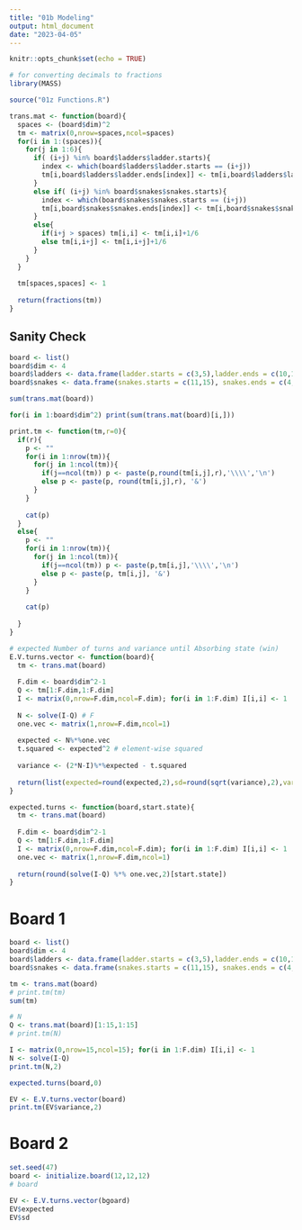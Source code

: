 ```yaml
---
title: "01b Modeling"
output: html_document
date: "2023-04-05"
---
```


```r
knitr::opts_chunk$set(echo = TRUE)
```

```r
# for converting decimals to fractions
library(MASS)
```

```r
source("01z Functions.R")
```

```r
trans.mat <- function(board){
  spaces <- (board$dim)^2
  tm <- matrix(0,nrow=spaces,ncol=spaces)
  for(i in 1:(spaces)){
    for(j in 1:6){
      if( (i+j) %in% board$ladders$ladder.starts){
        index <- which(board$ladders$ladder.starts == (i+j))
        tm[i,board$ladders$ladder.ends[index]] <- tm[i,board$ladders$ladder.ends[index]]+1/6
      }
      else if( (i+j) %in% board$snakes$snakes.starts){
        index <- which(board$snakes$snakes.starts == (i+j))
        tm[i,board$snakes$snakes.ends[index]] <- tm[i,board$snakes$snakes.ends[index]] +1/6
      }
      else{
        if(i+j > spaces) tm[i,i] <- tm[i,i]+1/6
        else tm[i,i+j] <- tm[i,i+j]+1/6
      }
    }
  }
  
  tm[spaces,spaces] <- 1
  
  return(fractions(tm))
}
```

## Sanity Check

```r
board <- list()
board$dim <- 4
board$ladders <- data.frame(ladder.starts = c(3,5),ladder.ends = c(10,12))
board$snakes <- data.frame(snakes.starts = c(11,15), snakes.ends = c(4,8))
```

```r
sum(trans.mat(board))
```
```r
for(i in 1:board$dim^2) print(sum(trans.mat(board)[i,]))
```

```r
print.tm <- function(tm,r=0){
  if(r){
    p <- ""
    for(i in 1:nrow(tm)){
      for(j in 1:ncol(tm)){
        if(j==ncol(tm)) p <- paste(p,round(tm[i,j],r),'\\\\','\n')
        else p <- paste(p, round(tm[i,j],r), '&')
      }
    }
    
    cat(p)
  }
  else{
    p <- ""
    for(i in 1:nrow(tm)){
      for(j in 1:ncol(tm)){
        if(j==ncol(tm)) p <- paste(p,tm[i,j],'\\\\','\n')
        else p <- paste(p, tm[i,j], '&')
      }
    }
    
    cat(p)
    
  }
}
```

```r
# expected Number of turns and variance until Absorbing state (win)
E.V.turns.vector <- function(board){ 
  tm <- trans.mat(board)
  
  F.dim <- board$dim^2-1
  Q <- tm[1:F.dim,1:F.dim]
  I <- matrix(0,nrow=F.dim,ncol=F.dim); for(i in 1:F.dim) I[i,i] <- 1
  
  N <- solve(I-Q) # F
  one.vec <- matrix(1,nrow=F.dim,ncol=1)
  
  expected <- N%*%one.vec
  t.squared <- expected^2 # element-wise squared
  
  variance <- (2*N-I)%*%expected - t.squared
  
  return(list(expected=round(expected,2),sd=round(sqrt(variance),2),variance=round(variance,2)))
}
```

```r
expected.turns <- function(board,start.state){
  tm <- trans.mat(board)
  
  F.dim <- board$dim^2-1
  Q <- tm[1:F.dim,1:F.dim]
  I <- matrix(0,nrow=F.dim,ncol=F.dim); for(i in 1:F.dim) I[i,i] <- 1
  one.vec <- matrix(1,nrow=F.dim,ncol=1)
  
  return(round(solve(I-Q) %*% one.vec,2)[start.state])
}
```

# Board 1

```r
board <- list()
board$dim <- 4
board$ladders <- data.frame(ladder.starts = c(3,5),ladder.ends = c(10,12))
board$snakes <- data.frame(snakes.starts = c(11,15), snakes.ends = c(4,8))
```

```r
tm <- trans.mat(board)
# print.tm(tm)
sum(tm)
```

```r
# N
Q <- trans.mat(board)[1:15,1:15]
# print.tm(N)
```

```r
I <- matrix(0,nrow=15,ncol=15); for(i in 1:F.dim) I[i,i] <- 1
N <- solve(I-Q)
print.tm(N,2)
```

```r
expected.turns(board,0)
```

```r
EV <- E.V.turns.vector(board)
print.tm(EV$variance,2)
```

# Board 2

```r
set.seed(47)
board <- initialize.board(12,12,12)
# board
```

```r
EV <- E.V.turns.vector(bgoard)
EV$expected
EV$sd
```



